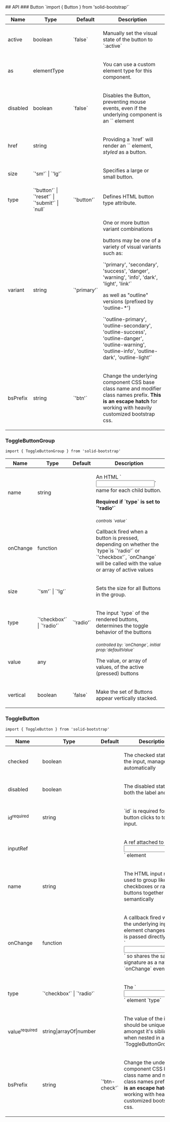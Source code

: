<div className="mt-5">
  ## API 
  ### Button 
  `import { Button } from 'solid-bootstrap'`
  <div class="overflow-auto mt-4 mb-5 border border-light">
    <table class="bg-white mb-0 table table-striped table-bordered">
      <thead>
        <tr><th>Name</th><th>Type</th><th>Default</th><th>Description</th></tr>
      </thead>
      <tbody>
        <tr><td>active</td><td><div>boolean</div></td><td>`false`</td><td><div><p>Manually set the visual state of the button to `:active`</p></div></td></tr>
        <tr><td>as</td><td><div>elementType</div></td><td></td><td><div><p>You can use a custom element type for this component.</p></div></td></tr>
        <tr><td>disabled</td><td><div>boolean</div></td><td>`false`</td><td><div><p>Disables the Button, preventing mouse events, even if the underlying component is an `<a>` element</p></div></td></tr>
        <tr><td>href</td><td><div>string</div></td><td></td><td><div><p>Providing a `href` will render an `<a>` element, <em>styled</em> as a button.</p></div></td></tr>
        <tr><td>size</td><td><div><span>`'sm'`<span> | </span>`'lg'`</span></div></td><td></td><td><div><p>Specifies a large or small button.</p></div></td></tr>
        <tr><td>type</td><td><div><span>`'button'`<span> | </span>`'reset'`<span> | </span>`'submit'`<span> | </span>`null`</span></div></td><td>`'button'`</td><td><div><p>Defines HTML button type attribute.</p></div></td></tr>
        <tr><td>variant</td><td><div>string</div></td><td>`'primary'`</td><td><div><p>One or more button variant combinations</p><p>buttons may be one of a variety of visual variants such as:</p><p>`'primary', 'secondary', 'success', 'danger', 'warning', 'info', 'dark', 'light', 'link'`</p><p>as well as "outline" versions (prefixed by 'outline-*')</p><p>`'outline-primary', 'outline-secondary', 'outline-success', 'outline-danger', 'outline-warning', 'outline-info', 'outline-dark', 'outline-light'`</p></div></td></tr>
        <tr><td>bsPrefix</td><td><div>string</div></td><td>`'btn'`</td><td><div><p>Change the underlying component CSS base class name and modifier class names prefix. <strong>This is an escape hatch</strong> for working with heavily customized bootstrap css.</p></div></td></tr>
      </tbody>
    </table>
  </div>

  ### ToggleButtonGroup
  `import { ToggleButtonGroup } from 'solid-bootstrap'`
  <div class="overflow-auto mt-4 mb-5 border border-light">
    <table class="bg-white mb-0 table table-striped table-bordered">
      <thead>
        <tr><th>Name</th><th>Type</th><th>Default</th><th>Description</th></tr>
      </thead>
      <tbody>
          <tr><td>name</td><td><div>string</div></td><td></td><td><div><p>An HTML `<input>` name for each child button.</p><p><strong>Required if `type` is set to `'radio'`</strong></p></div></td></tr>
          <tr><td>onChange</td><td><div>function</div></td><td></td><td><div class="mb-2"><small><em class="text-info"><span>controls `value`</span></em></small></div><div><p>Callback fired when a button is pressed, depending on whether the `type`is `'radio'` or `'checkbox'`, `onChange` will be called with the value or array of active values</p></div></td></tr>
          <tr><td>size</td><td><div><span>`'sm'`<span> | </span>`'lg'`</span></div></td><td></td><td><div><p>Sets the size for all Buttons in the group.</p></div></td></tr>
          <tr><td>type</td><td><div><span>`'checkbox'`<span> | </span>`'radio'`</span></div></td><td>`'radio'`</td><td><div><p>The input `type` of the rendered buttons, determines the toggle behavior of the buttons</p></div></td></tr>
          <tr><td>value</td><td><div>any</div></td><td></td><td><div class="mb-2"><small><em class="text-info"><span>controlled by: `onChange`, initial prop:`defaultValue`</span></em></small></div><div><p>The value, or array of values, of the active (pressed) buttons</p></div></td></tr>
          <tr><td>vertical</td><td><div>boolean</div></td><td>`false`</td><td><div><p>Make the set of Buttons appear vertically stacked.</p></div></td></tr>
      </tbody>
    </table>
  </div>

  ### ToggleButton
  `import { ToggleButton } from 'solid-bootstrap'`
  <div class="overflow-auto mt-4 mb-5 border border-light">
    <table class="bg-white mb-0 table table-striped table-bordered">
      <thead>
        <tr><th>Name</th><th>Type</th><th>Default</th><th>Description</th></tr>
      </thead>
      <tbody>
        <tr><td>checked</td><td><div>boolean</div></td><td></td><td><div><p>The checked state of the input, managed by `<ToggleButtonGroup>` automatically</p></div></td></tr>
        <tr><td>disabled</td><td><div>boolean</div></td><td></td><td><div><p>The disabled state of both the label and input</p></div></td></tr>
        <tr><td>id<sup class="text-danger">required</sup></td><td><div>string</div></td><td></td><td><div><p>`id` is required for button clicks to toggle input.</p></div></td></tr>
        <tr><td>inputRef</td><td><div></div></td><td></td><td><div><p>A ref attached to the `<input>` element</p></div></td></tr>
        <tr><td>name</td><td><div>string</div></td><td></td><td><div><p>The HTML input name, used to group like checkboxes or radio buttons together semantically</p></div></td></tr>
        <tr><td>onChange</td><td><div>function</div></td><td></td><td><div><p>A callback fired when the underlying input element changes. This is passed directly to the `<input>` so shares the same signature as a native `onChange` event.</p></div></td></tr>
        <tr><td>type</td><td><div><span>`'checkbox'`<span> | </span>`'radio'`</span></div></td><td></td><td><div><p>The `<input>` element `type`</p></div></td></tr>
        <tr><td>value<sup class="text-danger">required</sup></td><td><div>string|arrayOf|number</div></td><td></td><td><div><p>The value of the input, should be unique amongst it's siblings when nested in a `ToggleButtonGroup`.</p></div></td></tr>
        <tr><td>bsPrefix</td><td><div>string</div></td><td>`'btn-check'`</td><td><div><p>Change the underlying component CSS base class name and modifier class names prefix. <strong>This is an escape hatch</strong> for working with heavily customized bootstrap css.</p></div></td></tr>
      </tbody>
    </table>
  </div>

</div>
